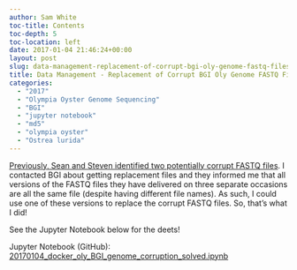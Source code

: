 ```yaml
---
author: Sam White
toc-title: Contents
toc-depth: 5
toc-location: left
date: 2017-01-04 21:46:24+00:00
layout: post
slug: data-management-replacement-of-corrupt-bgi-oly-genome-fastq-files
title: Data Management - Replacement of Corrupt BGI Oly Genome FASTQ Files
categories:
  - "2017"
  - "Olympia Oyster Genome Sequencing"
  - "BGI"
  - "jupyter notebook"
  - "md5"
  - "olympia oyster"
  - "Ostrea lurida"
---
```


[Previously, Sean and Steven identified two potentially corrupt FASTQ files](https://robertslab.github.io/sams-notebook/posts/2016/2016-11-17-data-management-tracking-o-lurida-fastq-file-corruption/). I contacted BGI about getting replacement files and they informed me that all versions of the FASTQ files they have delivered on three separate occasions are all the same file (despite having different file names). As such, I could use one of these versions to replace the corrupt FASTQ files. So, that's what I did!

See the Jupyter Notebook below for the deets!

Jupyter Notebook (GitHub): [20170104_docker_oly_BGI_genome_corruption_solved.ipynb](https://github.com/sr320/LabDocs/blob/master/jupyter_nbs/sam/20170104_docker_oly_BGI_genome_corruption_solved.ipynb)


